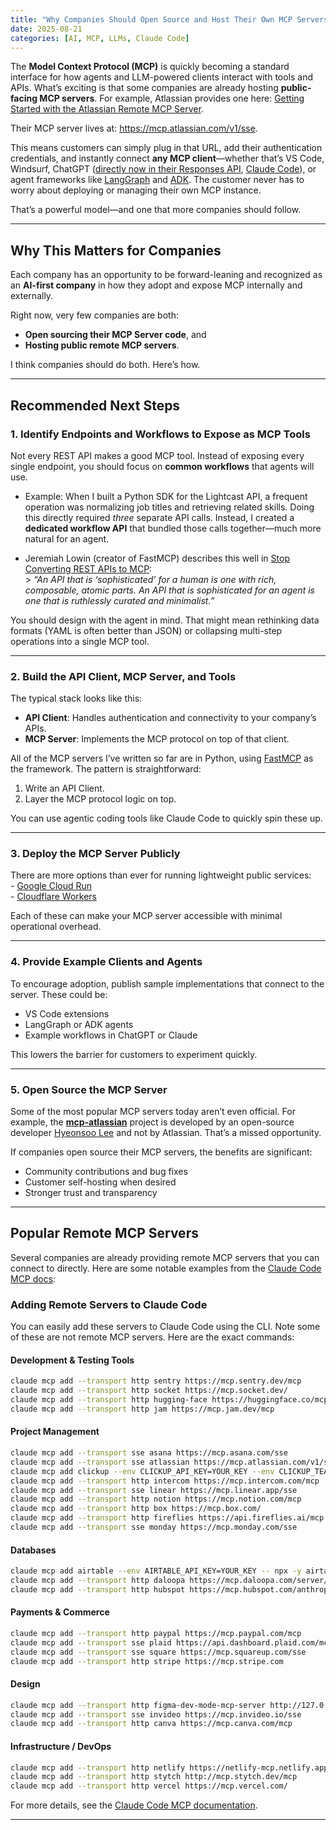```yaml
---
title: "Why Companies Should Open Source and Host Their Own MCP Servers"
date: 2025-08-21
categories: [AI, MCP, LLMs, Claude Code]
---
```


The **Model Context Protocol (MCP)** is quickly becoming a standard interface for how agents and LLM-powered clients interact with tools and APIs. What’s exciting is that some companies are already hosting **public-facing MCP servers**. For example, Atlassian provides one here: [Getting Started with the Atlassian Remote MCP Server](https://support.atlassian.com/rovo/docs/getting-started-with-the-atlassian-remote-mcp-server/).  

Their MCP server lives at: [https://mcp.atlassian.com/v1/sse](https://mcp.atlassian.com/v1/sse).

This means customers can simply plug in that URL, add their authentication credentials, and instantly connect **any MCP client**—whether that’s VS Code, Windsurf, ChatGPT ([directly now in their Responses API](https://platform.openai.com/docs/guides/tools-remote-mcp), [Claude Code](https://docs.anthropic.com/en/docs/claude-code/mcp)), or agent frameworks like [LangGraph](https://github.com/langchain-ai/langgraph) and [ADK](https://github.com/google/adk-python). The customer never has to worry about deploying or managing their own MCP instance.  

That’s a powerful model—and one that more companies should follow.  

---

## Why This Matters for Companies

Each company has an opportunity to be forward-leaning and recognized as an **AI-first company** in how they adopt and expose MCP internally and externally.  

Right now, very few companies are both:

- **Open sourcing their MCP Server code**, and  
- **Hosting public remote MCP servers**.  

I think companies should do both. Here’s how.

---

## Recommended Next Steps

### 1. Identify Endpoints and Workflows to Expose as MCP Tools  
Not every REST API makes a good MCP tool. Instead of exposing every single endpoint, you should focus on **common workflows** that agents will use.  

- Example: When I built a Python SDK for the Lightcast API, a frequent operation was normalizing job titles and retrieving related skills. Doing this directly required *three* separate API calls. Instead, I created a **dedicated workflow API** that bundled those calls together—much more natural for an agent.  

- Jeremiah Lowin (creator of FastMCP) describes this well in [Stop Converting REST APIs to MCP](https://www.jlowin.dev/blog/stop-converting-rest-apis-to-mcp):  
  > *“An API that is ‘sophisticated’ for a human is one with rich, composable, atomic parts. An API that is sophisticated for an agent is one that is ruthlessly curated and minimalist.”*  

You should design with the agent in mind. That might mean rethinking data formats (YAML is often better than JSON) or collapsing multi-step operations into a single MCP tool.

---

### 2. Build the API Client, MCP Server, and Tools  
The typical stack looks like this:  

- **API Client**: Handles authentication and connectivity to your company’s APIs.  
- **MCP Server**: Implements the MCP protocol on top of that client.  

All of the MCP servers I’ve written so far are in Python, using [FastMCP](https://github.com/jlowin/fastmcp) as the framework. The pattern is straightforward:

1. Write an API Client.  
2. Layer the MCP protocol logic on top.  

You can use agentic coding tools like Claude Code to quickly spin these up.

---

### 3. Deploy the MCP Server Publicly  
There are more options than ever for running lightweight public services:  
- [Google Cloud Run](https://cloud.google.com/blog/topics/developers-practitioners/build-and-deploy-a-remote-mcp-server-to-google-cloud-run-in-under-10-minutes)  
- [Cloudflare Workers](https://blog.cloudflare.com/remote-model-context-protocol-servers-mcp/)   

Each of these can make your MCP server accessible with minimal operational overhead.

---

### 4. Provide Example Clients and Agents  
To encourage adoption, publish sample implementations that connect to the server. These could be: 

- VS Code extensions  
- LangGraph or ADK agents  
- Example workflows in ChatGPT or Claude  

This lowers the barrier for customers to experiment quickly.

---

### 5. Open Source the MCP Server  
Some of the most popular MCP servers today aren't even official. For example, the **[mcp-atlassian](https://github.com/sooperset/mcp-atlassian)** project is developed by an open-source developer [Hyeonsoo Lee](https://github.com/sooperset) and not by Atlassian. That's a missed opportunity.  

If companies open source their MCP servers, the benefits are significant:  

- Community contributions and bug fixes  
- Customer self-hosting when desired  
- Stronger trust and transparency

---

## Popular Remote MCP Servers

Several companies are already providing remote MCP servers that you can connect to directly. Here are some notable examples from the [Claude Code MCP docs](https://docs.anthropic.com/en/docs/claude-code/mcp):

### Adding Remote Servers to Claude Code

You can easily add these servers to Claude Code using the CLI. Note some of these are not remote MCP servers. Here are the exact commands:

#### Development & Testing Tools
```bash
claude mcp add --transport http sentry https://mcp.sentry.dev/mcp
claude mcp add --transport http socket https://mcp.socket.dev/
claude mcp add --transport http hugging-face https://huggingface.co/mcp
claude mcp add --transport http jam https://mcp.jam.dev/mcp
```

#### Project Management
```bash
claude mcp add --transport sse asana https://mcp.asana.com/sse
claude mcp add --transport sse atlassian https://mcp.atlassian.com/v1/sse
claude mcp add clickup --env CLICKUP_API_KEY=YOUR_KEY --env CLICKUP_TEAM_ID=YOUR_ID -- npx -y @hauptsache.net/clickup-mcp
claude mcp add --transport http intercom https://mcp.intercom.com/mcp
claude mcp add --transport sse linear https://mcp.linear.app/sse
claude mcp add --transport http notion https://mcp.notion.com/mcp
claude mcp add --transport http box https://mcp.box.com/
claude mcp add --transport http fireflies https://api.fireflies.ai/mcp
claude mcp add --transport sse monday https://mcp.monday.com/sse
```

#### Databases
```bash
claude mcp add airtable --env AIRTABLE_API_KEY=YOUR_KEY -- npx -y airtable-mcp-server
claude mcp add --transport http daloopa https://mcp.daloopa.com/server/mcp
claude mcp add --transport http hubspot https://mcp.hubspot.com/anthropic
```

#### Payments & Commerce
```bash
claude mcp add --transport http paypal https://mcp.paypal.com/mcp
claude mcp add --transport sse plaid https://api.dashboard.plaid.com/mcp/sse
claude mcp add --transport sse square https://mcp.squareup.com/sse
claude mcp add --transport http stripe https://mcp.stripe.com
```

#### Design
```bash
claude mcp add --transport http figma-dev-mode-mcp-server http://127.0.0.1:3845/mcp
claude mcp add --transport sse invideo https://mcp.invideo.io/sse
claude mcp add --transport http canva https://mcp.canva.com/mcp
```

#### Infrastructure / DevOps
```bash
claude mcp add --transport http netlify https://netlify-mcp.netlify.app/mcp
claude mcp add --transport http stytch http://mcp.stytch.dev/mcp
claude mcp add --transport http vercel https://mcp.vercel.com/
```

For more details, see the [Claude Code MCP documentation](https://docs.anthropic.com/en/docs/claude-code/mcp).

---
